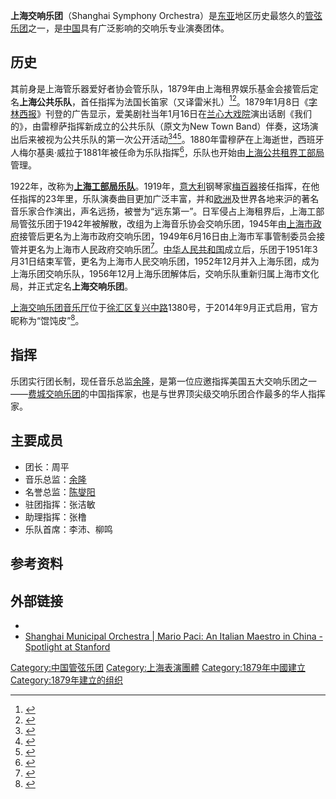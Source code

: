 {{Infobox musical artist  <!-- See Wikipedia:WikiProject Musicians -->
| Name                = 上海交响乐团<br/ >Shanghai Symphony Orchestra
| Img                   = Shanghai Symphony Orchestra (SSO) logo as of April 2014.jpg
| Background          = classical_ensemble
| Origin              = {{CHN}}[[上海|上海]]
| Genre               = [[古典音乐|古典音乐]]
| Occupation          = [[交响乐团|交响乐团]]
| Years_active        = 1879年至今
| URL                 = https://www.shsymphony.com
| Current_members     = '''音乐总监'''<br />余隆<br/ >'''团长'''<br/ >周平
}}

'''上海交响乐团'''（Shanghai Symphony Orchestra）是[[东亚|东亚]]地区历史最悠久的[[管弦乐团|管弦乐团]]之一，是[[中国|中国]]具有广泛影响的交响乐专业演奏团体。

==历史==
其前身是上海管乐器爱好者协会管乐队，1879年由上海租界娱乐基金会接管后定名'''上海公共乐队'''，首任指挥为法国长笛家{{link-nl|让·雷穆萨|Jean Rémusat}}（又译雷米扎）<ref>{{cite web|url=http://www.shtong.gov.cn/Newsite/node2/node2247/node4596/node79719/node79731/userobject1ai102882.html|title=上海通志->--第三十八卷文化艺术上->--第五章音乐、舞蹈->--第二节 团体|publisher=上海市地方志办公室|accessdate=2019-06-30|archive-date=2017-02-26|archive-url=https://web.archive.org/web/20170226093859/http://www.shtong.gov.cn/Newsite/node2/node2247/node4596/node79719/node79731/userobject1ai102882.html|dead-url=no}}</ref><ref>{{cite web|url=http://www.interlude.hk/front/three-dynasties-make-one-orchestra/|title=Three Dynasties Make One Orchestra|publisher=Interlude|date=2019-05-06|accessdate=2019-06-30|archive-date=2019-08-20|archive-url=https://web.archive.org/web/20190820015509/http://www.interlude.hk/front/three-dynasties-make-one-orchestra/|dead-url=no}}</ref>。1879年1月8日《[[字林西报|字林西报]]》刊登的广告显示，爱美剧社当年1月16日在[[兰心大戏院|兰心大戏院]]演出{{link-en|托马斯·威廉·罗伯逊|Thomas William Robertson}}话剧《我们的》，由雷穆萨指挥新成立的公共乐队（原文为New Town Band）伴奏，这场演出后来被视为公共乐队的第一次公开活动<ref>{{cite news|url=http://news.163.com/14/0906/09/A5EUS0B800014AED.html|title=从福州路菜场到复兴路音乐厅：跨越三个世纪的交响|publisher=[[东方早报|东方早报]]|date=2014-09-06|accessdate=2019-07-08|archive-date=2020-11-06|archive-url=https://web.archive.org/web/20201106173418/https://news.163.com/14/0906/09/A5EUS0B800014AED.html|dead-url=no}}</ref><ref>{{cite news|url=http://newsxmwb.xinmin.cn/wentihui/wtsh/2019/01/09/31475122.html|title=140年，一个乐团和一座城市的故事：上交，上海的骄傲|publisher=[[新民晚报|新民晚报]]|date=2019-01-09|accessdate=2019-07-08|archive-date=2019-07-08|archive-url=https://web.archive.org/web/20190708111845/http://newsxmwb.xinmin.cn/wentihui/wtsh/2019/01/09/31475122.html|dead-url=no}}</ref><ref>{{cite news|url=http://wenhui.whb.cn/zhuzhan/xinwen/20190424/258120.html|title=瑞士学者捐赠上海交响乐团历史上首位指挥素描画像|publisher=[[文汇报_(上海)|文汇网]]|date=2019-04-24|accessdate=2019-07-08|archive-date=2020-11-03|archive-url=https://web.archive.org/web/20201103144611/http://wenhui.whb.cn/zhuzhan/xinwen/20190424/258120.html|dead-url=no}}</ref>。1880年雷穆萨在上海逝世，西班牙人梅尔基奥·威拉于1881年被任命为乐队指挥<ref name="aspden">{{cite book|title=Operatic Geographies: The Place of Opera and the Opera House|first=Suzanne|last=Aspden|publisher=University of Chicago Press|year=2019|isbn=9780226596013}}</ref>{{rp|153}}，乐队也开始由[[上海公共租界工部局|上海公共租界工部局]]管理。

1922年，改称为'''[[上海工部局乐队|上海工部局乐队]]'''。1919年，[[意大利|意大利]]钢琴家[[梅百器|梅百器]]接任指挥，在他任指挥的23年里，乐队演奏曲目更加广泛丰富，并和[[欧洲|欧洲]]及世界各地来沪的著名音乐家合作演出，声名远扬，被誉为“远东第一”。日军侵占上海租界后，上海工部局管弦乐团于1942年被解散，改组为上海音乐协会交响乐团，1945年由[[上海市政府|上海市政府]]接管后更名为上海市政府交响乐团，1949年6月16日由上海市军事管制委员会接管并更名为上海市人民政府交响乐团<ref>{{cite web|url=http://www.shtong.gov.cn/Newsite/node2/node2245/node72149/node72157/node72191/node72220/userobject1ai78275.html|title=上海文化艺术志->--第四篇音乐、舞蹈、歌剧->--第一章音乐->--第一节 社团机构|publisher=上海市地方志办公室|accessdate=2019-06-30|archive-date=2019-06-30|archive-url=https://web.archive.org/web/20190630044248/http://www.shtong.gov.cn/Newsite/node2/node2245/node72149/node72157/node72191/node72220/userobject1ai78275.html|dead-url=no}}</ref>。[[中华人民共和国|中华人民共和国]]成立后，乐团于1951年3月31日结束军管，更名为上海市人民交响乐团，1952年12月并入上海乐团，成为上海乐团交响乐队，1956年12月上海乐团解体后，交响乐队重新归属上海市文化局，并正式定名'''上海交响乐团'''。

[[上海交响乐团音乐厅|上海交响乐团音乐厅]]位于[[徐汇区|徐汇区]][[复兴中路|复兴中路]]1380号，于2014年9月正式启用，官方昵称为“馄饨皮”<ref>{{cite news|url=http://enjoy.eastday.com/e/20140909/u1a8329000.html|title=上交音乐厅昵称揭晓 一起去“馄饨皮”听音乐会|publisher=东方网|date=2014-09-09|accessdate=2015-10-11|archive-url=https://web.archive.org/web/20160304204607/http://enjoy.eastday.com/e/20140909/u1a8329000.html|archive-date=2016-03-04|dead-url=yes}}</ref>。

==指挥==
乐团实行团长制，现任音乐总监[[余隆|余隆]]，是第一位应邀指挥美国五大交响乐团之一——[[费城交响乐团|费城交响乐团]]的中国指挥家，也是与世界顶尖级交响乐团合作最多的华人指挥家。

==主要成员==
* 团长：周平
* 音乐总监：[[余隆|余隆]]
* 名誉总监：[[陈燮阳|陈燮阳]]
* 驻团指挥：张洁敏
* 助理指挥：张橹
* 乐队首席：李沛、柳鸣

==参考资料==
{{reflist}}

== 外部链接 ==
*{{official website|http://www.shsymphony.com/}}
*[https://exhibits.stanford.edu/paci/browse/shanghai-municipal-orchestra Shanghai Municipal Orchestra | Mario Paci: An Italian Maestro in China - Spotlight at Stanford]{{Wayback|url=https://exhibits.stanford.edu/paci/browse/shanghai-municipal-orchestra |date=20201103090519 }}

[[Category:中国管弦乐团|Category:中国管弦乐团]]
[[Category:上海表演團體|Category:上海表演團體]]
[[Category:1879年中國建立|Category:1879年中國建立]]
[[Category:1879年建立的组织|Category:1879年建立的组织]]